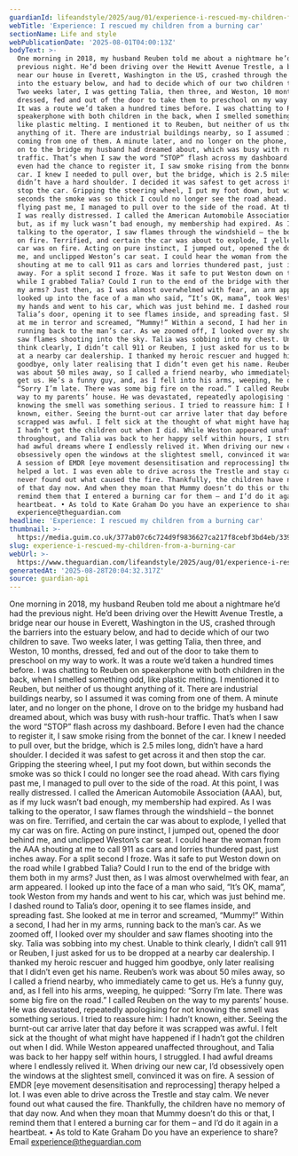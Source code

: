 ```yaml
---
guardianId: lifeandstyle/2025/aug/01/experience-i-rescued-my-children-from-a-burning-car
webTitle: 'Experience: I rescued my children from a burning car'
sectionName: Life and style
webPublicationDate: '2025-08-01T04:00:13Z'
bodyText: >-
  One morning in 2018, my husband Reuben told me about a nightmare he’d had the
  previous night. He’d been driving over the Hewitt Avenue Trestle, a bridge
  near our house in Everett, Washington in the US, crashed through the barriers
  into the estuary below, and had to decide which of our two children to save.
  Two weeks later, I was getting Talia, then three, and Weston, 10 months,
  dressed, fed and out of the door to take them to preschool on my way to work.
  It was a route we’d taken a hundred times before. I was chatting to Reuben on
  speakerphone with both children in the back, when I smelled something odd,
  like plastic melting. I mentioned it to Reuben, but neither of us thought
  anything of it. There are industrial buildings nearby, so I assumed it was
  coming from one of them. A minute later, and no longer on the phone, I drove
  on to the bridge my husband had dreamed about, which was busy with rush-hour
  traffic. That’s when I saw the word “STOP” flash across my dashboard. Before I
  even had the chance to register it, I saw smoke rising from the bonnet of the
  car. I knew I needed to pull over, but the bridge, which is 2.5 miles long,
  didn’t have a hard shoulder. I decided it was safest to get across it and then
  stop the car. Gripping the steering wheel, I put my foot down, but within
  seconds the smoke was so thick I could no longer see the road ahead. With cars
  flying past me, I managed to pull over to the side of the road. At this point,
  I was really distressed. I called the American Automobile Association (AAA),
  but, as if my luck wasn’t bad enough, my membership had expired. As I was
  talking to the operator, I saw flames through the windshield – the bonnet was
  on fire. Terrified, and certain the car was about to explode, I yelled that my
  car was on fire. Acting on pure instinct, I jumped out, opened the door behind
  me, and unclipped Weston’s car seat. I could hear the woman from the AAA
  shouting at me to call 911 as cars and lorries thundered past, just inches
  away. For a split second I froze. Was it safe to put Weston down on the road
  while I grabbed Talia? Could I run to the end of the bridge with them both in
  my arms? Just then, as I was almost overwhelmed with fear, an arm appeared. I
  looked up into the face of a man who said, “It’s OK, mama”, took Weston from
  my hands and went to his car, which was just behind me. I dashed round to
  Talia’s door, opening it to see flames inside, and spreading fast. She looked
  at me in terror and screamed, “Mummy!” Within a second, I had her in my arms,
  running back to the man’s car. As we zoomed off, I looked over my shoulder and
  saw flames shooting into the sky. Talia was sobbing into my chest. Unable to
  think clearly, I didn’t call 911 or Reuben, I just asked for us to be dropped
  at a nearby car dealership. I thanked my heroic rescuer and hugged him
  goodbye, only later realising that I didn’t even get his name. Reuben’s work
  was about 50 miles away, so I called a friend nearby, who immediately came to
  get us. He’s a funny guy, and, as I fell into his arms, weeping, he quipped:
  “Sorry I’m late. There was some big fire on the road.” I called Reuben on the
  way to my parents’ house. He was devastated, repeatedly apologising for not
  knowing the smell was something serious. I tried to reassure him: I hadn’t
  known, either. Seeing the burnt-out car arrive later that day before it was
  scrapped was awful. I felt sick at the thought of what might have happened if
  I hadn’t got the children out when I did. While Weston appeared unaffected
  throughout, and Talia was back to her happy self within hours, I struggled. I
  had awful dreams where I endlessly relived it. When driving our new car, I’d
  obsessively open the windows at the slightest smell, convinced it was on fire.
  A session of EMDR [eye movement desensitisation and reprocessing] therapy
  helped a lot. I was even able to drive across the Trestle and stay calm. We
  never found out what caused the fire. Thankfully, the children have no memory
  of that day now. And when they moan that Mummy doesn’t do this or that, I
  remind them that I entered a burning car for them – and I’d do it again in a
  heartbeat. • As told to Kate Graham Do you have an experience to share? Email
  experience@theguardian.com
headline: 'Experience: I rescued my children from a burning car'
thumbnail: >-
  https://media.guim.co.uk/377ab07c6c724d9f9836627ca217f8cebf3bd4eb/339_0_6695_5356/500.jpg
slug: experience-i-rescued-my-children-from-a-burning-car
webUrl: >-
  https://www.theguardian.com/lifeandstyle/2025/aug/01/experience-i-rescued-my-children-from-a-burning-car
generatedAt: '2025-08-28T20:04:32.317Z'
source: guardian-api
---
```

One morning in 2018, my husband Reuben told me about a nightmare he’d had the previous night. He’d been driving over the Hewitt Avenue Trestle, a bridge near our house in Everett, Washington in the US, crashed through the barriers into the estuary below, and had to decide which of our two children to save. Two weeks later, I was getting Talia, then three, and Weston, 10 months, dressed, fed and out of the door to take them to preschool on my way to work. It was a route we’d taken a hundred times before. I was chatting to Reuben on speakerphone with both children in the back, when I smelled something odd, like plastic melting. I mentioned it to Reuben, but neither of us thought anything of it. There are industrial buildings nearby, so I assumed it was coming from one of them. A minute later, and no longer on the phone, I drove on to the bridge my husband had dreamed about, which was busy with rush-hour traffic. That’s when I saw the word “STOP” flash across my dashboard. Before I even had the chance to register it, I saw smoke rising from the bonnet of the car. I knew I needed to pull over, but the bridge, which is 2.5 miles long, didn’t have a hard shoulder. I decided it was safest to get across it and then stop the car. Gripping the steering wheel, I put my foot down, but within seconds the smoke was so thick I could no longer see the road ahead. With cars flying past me, I managed to pull over to the side of the road. At this point, I was really distressed. I called the American Automobile Association (AAA), but, as if my luck wasn’t bad enough, my membership had expired. As I was talking to the operator, I saw flames through the windshield – the bonnet was on fire. Terrified, and certain the car was about to explode, I yelled that my car was on fire. Acting on pure instinct, I jumped out, opened the door behind me, and unclipped Weston’s car seat. I could hear the woman from the AAA shouting at me to call 911 as cars and lorries thundered past, just inches away. For a split second I froze. Was it safe to put Weston down on the road while I grabbed Talia? Could I run to the end of the bridge with them both in my arms? Just then, as I was almost overwhelmed with fear, an arm appeared. I looked up into the face of a man who said, “It’s OK, mama”, took Weston from my hands and went to his car, which was just behind me. I dashed round to Talia’s door, opening it to see flames inside, and spreading fast. She looked at me in terror and screamed, “Mummy!” Within a second, I had her in my arms, running back to the man’s car. As we zoomed off, I looked over my shoulder and saw flames shooting into the sky. Talia was sobbing into my chest. Unable to think clearly, I didn’t call 911 or Reuben, I just asked for us to be dropped at a nearby car dealership. I thanked my heroic rescuer and hugged him goodbye, only later realising that I didn’t even get his name. Reuben’s work was about 50 miles away, so I called a friend nearby, who immediately came to get us. He’s a funny guy, and, as I fell into his arms, weeping, he quipped: “Sorry I’m late. There was some big fire on the road.” I called Reuben on the way to my parents’ house. He was devastated, repeatedly apologising for not knowing the smell was something serious. I tried to reassure him: I hadn’t known, either. Seeing the burnt-out car arrive later that day before it was scrapped was awful. I felt sick at the thought of what might have happened if I hadn’t got the children out when I did. While Weston appeared unaffected throughout, and Talia was back to her happy self within hours, I struggled. I had awful dreams where I endlessly relived it. When driving our new car, I’d obsessively open the windows at the slightest smell, convinced it was on fire. A session of EMDR [eye movement desensitisation and reprocessing] therapy helped a lot. I was even able to drive across the Trestle and stay calm. We never found out what caused the fire. Thankfully, the children have no memory of that day now. And when they moan that Mummy doesn’t do this or that, I remind them that I entered a burning car for them – and I’d do it again in a heartbeat. • As told to Kate Graham Do you have an experience to share? Email experience@theguardian.com
